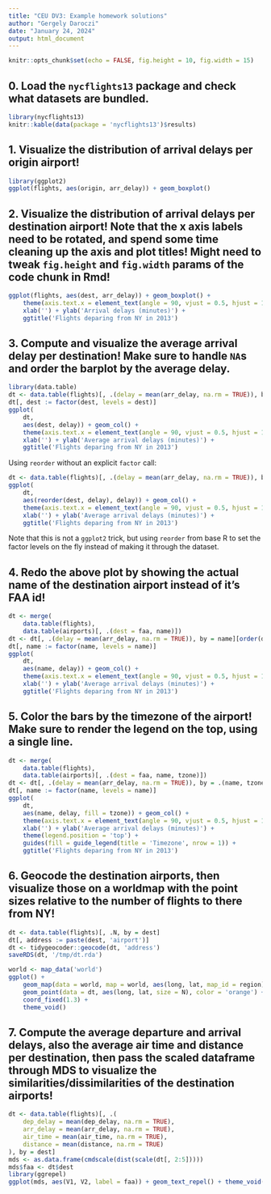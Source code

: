```yaml
---
title: "CEU DV3: Example homework solutions"
author: "Gergely Daroczi"
date: "January 24, 2024"
output: html_document
---
```


```r
knitr::opts_chunk$set(echo = FALSE, fig.height = 10, fig.width = 15)
```

## 0. Load the `nycflights13` package and check what datasets are bundled.


```r
library(nycflights13)
knitr::kable(data(package = 'nycflights13')$results)
```

## 1. Visualize the distribution of arrival delays per origin airport!

```r
library(ggplot2)
ggplot(flights, aes(origin, arr_delay)) + geom_boxplot()
```

## 2. Visualize the distribution of arrival delays per destination airport! Note that the x axis labels need to be rotated, and spend some time cleaning up the axis and plot titles! Might need to tweak `fig.height` and `fig.width` params of the code chunk in Rmd!

```r
ggplot(flights, aes(dest, arr_delay)) + geom_boxplot() +
    theme(axis.text.x = element_text(angle = 90, vjust = 0.5, hjust = 1)) +
    xlab('') + ylab('Arrival delays (minutes)') +
    ggtitle('Flights deparing from NY in 2013')
```

## 3. Compute and visualize the average arrival delay per destination! Make sure to handle `NA`s and order the barplot by the average delay.

```r
library(data.table)
dt <- data.table(flights)[, .(delay = mean(arr_delay, na.rm = TRUE)), by = dest][order(delay)]
dt[, dest := factor(dest, levels = dest)]
ggplot(
    dt,
    aes(dest, delay)) + geom_col() +
    theme(axis.text.x = element_text(angle = 90, vjust = 0.5, hjust = 1)) +
    xlab('') + ylab('Average arrival delays (minutes)') +
    ggtitle('Flights deparing from NY in 2013')
```

Using `reorder` without an explicit `factor` call:

```r
dt <- data.table(flights)[, .(delay = mean(arr_delay, na.rm = TRUE)), by = dest][order(delay)]
ggplot(
    dt,
    aes(reorder(dest, delay), delay)) + geom_col() +
    theme(axis.text.x = element_text(angle = 90, vjust = 0.5, hjust = 1)) +
    xlab('') + ylab('Average arrival delays (minutes)') +
    ggtitle('Flights deparing from NY in 2013')
```

Note that this is not a `ggplot2` trick, but using `reorder` from base R to set the factor levels on the fly instead of making it through the dataset.

## 4. Redo the above plot by showing the actual name of the destination airport instead of it's FAA id!

```r
dt <- merge(
    data.table(flights),
    data.table(airports)[, .(dest = faa, name)])
dt <- dt[, .(delay = mean(arr_delay, na.rm = TRUE)), by = name][order(delay)]
dt[, name := factor(name, levels = name)]
ggplot(
    dt,
    aes(name, delay)) + geom_col() +
    theme(axis.text.x = element_text(angle = 90, vjust = 0.5, hjust = 1)) +
    xlab('') + ylab('Average arrival delays (minutes)') +
    ggtitle('Flights deparing from NY in 2013')
```

## 5. Color the bars by the timezone of the airport! Make sure to render the legend on the top, using a single line.

```r
dt <- merge(
    data.table(flights),
    data.table(airports)[, .(dest = faa, name, tzone)])
dt <- dt[, .(delay = mean(arr_delay, na.rm = TRUE)), by = .(name, tzone)][order(delay)]
dt[, name := factor(name, levels = name)]
ggplot(
    dt,
    aes(name, delay, fill = tzone)) + geom_col() +
    theme(axis.text.x = element_text(angle = 90, vjust = 0.5, hjust = 1)) +
    xlab('') + ylab('Average arrival delays (minutes)') +
    theme(legend.position = 'top') +
    guides(fill = guide_legend(title = 'Timezone', nrow = 1)) +
    ggtitle('Flights deparing from NY in 2013')
```

## 6. Geocode the destination airports, then visualize those on a worldmap with the point sizes relative to the number of flights to there from NY!


```r
dt <- data.table(flights)[, .N, by = dest]
dt[, address := paste(dest, 'airport')]
dt <- tidygeocoder::geocode(dt, 'address')
saveRDS(dt, '/tmp/dt.rda')

world <- map_data('world')
ggplot() +
    geom_map(data = world, map = world, aes(long, lat, map_id = region)) +
    geom_point(data = dt, aes(long, lat, size = N), color = 'orange') +
    coord_fixed(1.3) +
    theme_void()
```

## 7. Compute the average departure and arrival delays, also the average air time and distance per destination, then pass the scaled dataframe through MDS to visualize the similarities/dissimilarities of the destination airports!

```r
dt <- data.table(flights)[, .(
    dep_delay = mean(dep_delay, na.rm = TRUE),
    arr_delay = mean(arr_delay, na.rm = TRUE),
    air_time = mean(air_time, na.rm = TRUE),
    distance = mean(distance, na.rm = TRUE)
), by = dest]
mds <- as.data.frame(cmdscale(dist(scale(dt[, 2:5]))))
mds$faa <- dt$dest
library(ggrepel)
ggplot(mds, aes(V1, V2, label = faa)) + geom_text_repel() + theme_void()
```
